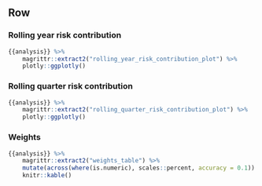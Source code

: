 Row {.tabset .tabset-fade}
--------------------------------------------------------------------------------

### Rolling year risk contribution
```r
{{analysis}} %>% 
    magrittr::extract2("rolling_year_risk_contribution_plot") %>% 
    plotly::ggplotly()
```

### Rolling quarter risk contribution
```r
{{analysis}} %>% 
    magrittr::extract2("rolling_quarter_risk_contribution_plot") %>% 
    plotly::ggplotly()
```

### Weights
```r
{{analysis}} %>% 
    magrittr::extract2("weights_table") %>% 
    mutate(across(where(is.numeric), scales::percent, accuracy = 0.1)) %>%
    knitr::kable()
```
